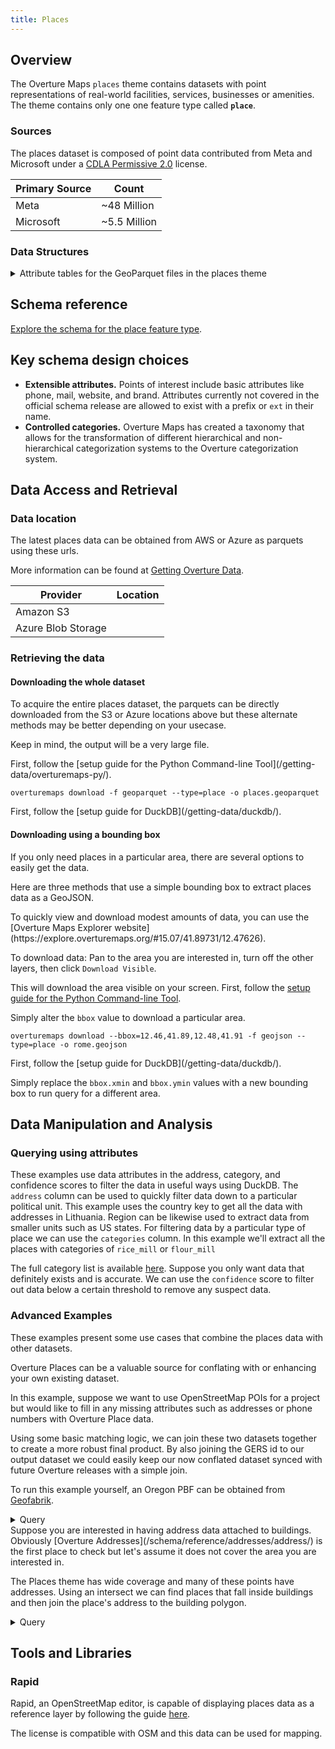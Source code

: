 ```yaml
---
title: Places
---
```



## Overview

The Overture Maps `places` theme contains datasets with point representations of real-world facilities, services, businesses or amenities. The theme contains only one one feature type called **`place`**.

### Sources

The places dataset is composed of point data contributed from Meta and Microsoft under a [CDLA Permissive 2.0](https://cdla.dev/permissive-2-0/) license.

| Primary Source |  Count |
| -------------------------- | --------------------- |
| Meta | ~48 Million |
| Microsoft | ~5.5 Million |

### Data Structures

<details>
    <summary>Attribute tables for the GeoParquet files in the places theme</summary>
<div>
<Tabs>
<TabItem value="places" label="places" default>
| column | type | description |
|---|---|---|
| id | VARCHAR | A feature ID. This may be an ID associated with the Global Entity Reference System (GERS) if—and-only-if the feature represents an entity that is part of GERS. |
| geometry | BLOB | The point representation of the Place's location. Place's geometry which MUST be a Point as defined by GeoJSON schema. |
| bbox | STRUCT | Area defined by two longitudes and two latitudes: latitude is a decimal number between -90.0 and 90.0; longitude is a decimal number between -180.0 and 180.0. |
| version | INTEGER | Version number of the feature, incremented in each Overture release where the geometry or attributes of this feature changed. |
| sources | STRUCT | The array of source information for the properties of a given feature, with each entry being a source object which lists the property in JSON Pointer notation and the dataset that specific value came from. All features must have a root level source which is the default source if a specific property's source is not specified. |
| names | STRUCT | Properties defining the names of a feature. |
| categories | STRUCT | The categories of the place. Complete list is available on GitHub: https://github.com/OvertureMaps/schema/blob/main/task-force-docs/places/overture_categories.csv |
| confidence | DOUBLE | The confidence of the existence of the place. It's a number between 0 and 1. 0 means that we're sure that the place doesn't exist (anymore). 1 means that we're sure that the place exists. If there's no value for the confidence, it means that we don't have any confidence information. |
| websites | VARCHAR[] | The websites of the place. |
| socials | VARCHAR[] | The social media URLs of the place. |
| emails | VARCHAR[] | The email addresses of the place. |
| phones | VARCHAR[] | The phone numbers of the place. |
| brand | STRUCT | The brand of the place. A location with multiple brands is modeled as multiple separate places, each with its own brand. |
| addresses | STRUCT | The addresses of the place. |
</TabItem>
</Tabs>
</div>
</details>

## Schema reference
[Explore the schema for the place feature type](/schema/reference/places/place).

## Key schema design choices

- **Extensible attributes.** Points of interest include basic attributes like phone, mail, website, and brand. Attributes currently not covered in the official schema release are allowed to exist with a prefix or `ext` in their name.
- **Controlled categories.** Overture Maps has created a taxonomy that allows for the transformation of different hierarchical and non-hierarchical categorization systems to the Overture categorization system.

## Data Access and Retrieval

### Data location

The latest places data can be obtained from AWS or Azure as parquets using these urls.

More information can be found at [Getting Overture Data](https://docs.overturemaps.org/getting-data/).

| Provider | Location |
| ------ | -------- |
| Amazon S3 | <QueryBuilder query="s3://overturemaps-us-west-2/release/__OVERTURE_RELEASE/theme=places/type=place/" language="text"></QueryBuilder>|
| Azure Blob Storage | <QueryBuilder query="https://overturemapswestus2.blob.core.windows.net/release/__OVERTURE_RELEASE/theme=places/type=place/" language="text"></QueryBuilder> |

### Retrieving the data

#### Downloading the whole dataset
To acquire the entire places dataset, the parquets can be directly downloaded from the S3 or Azure locations above but these alternate methods may be better depending on your usecase.

Keep in mind, the output will be a very large file.

<Tabs>
<TabItem value="Python Command-line Tool" label="Python Command-line Tool" default>
First, follow the [setup guide for the Python Command-line Tool](/getting-data/overturemaps-py/).

```
overturemaps download -f geoparquet --type=place -o places.geoparquet
``` 
</TabItem>
<TabItem value="DuckDB" label="DuckDB" default>
First, follow the [setup guide for DuckDB](/getting-data/duckdb/).

<QueryBuilder query={PlacesQuery}></QueryBuilder>
</TabItem>
</Tabs>

#### Downloading using a bounding box
If you only need places in a particular area, there are several options to easily get the data.

Here are three methods that use a simple bounding box to extract places data as a GeoJSON.

<Tabs>
<TabItem value="Overture Maps Explorer" label="Overture Maps Explorer" default>
To quickly view and download modest amounts of data, you can use the [Overture Maps Explorer website](https://explore.overturemaps.org/#15.07/41.89731/12.47626).

To download data: Pan to the area you are interested in, turn off the other layers, then click `Download Visible`.

This will download the area visible on your screen.
</TabItem>
<TabItem value="Python Command-line Tool" label="Python Command-line Tool" default>
First, follow the [setup guide for the Python Command-line Tool](/getting-data/overturemaps-py/).

Simply alter the `bbox` value to download a particular area.
```
overturemaps download --bbox=12.46,41.89,12.48,41.91 -f geojson --type=place -o rome.geojson
``` 
</TabItem>
<TabItem value="DuckDB" label="DuckDB" default>
First, follow the [setup guide for DuckDB](/getting-data/duckdb/).

Simply replace the `bbox.xmin` and `bbox.ymin` values with a new bounding box to run query for a different area.
<QueryBuilder query={RomeQuery}></QueryBuilder>
</TabItem>
</Tabs>

## Data Manipulation and Analysis

### Querying using attributes

These examples use data attributes in the address, category, and confidence scores to filter the data in useful ways using DuckDB.
<Tabs>
<TabItem value="Query by Address" label="Query by Address" default>
The `address` column can be used to quickly filter data down to a particular political unit. This example uses the country key to get all the data with addresses in Lithuania. Region can be likewise used to extract data from smaller units such as US states.
<QueryBuilder query={LithuaniaQuery}></QueryBuilder>
</TabItem>
<TabItem value="Query by Category" label="Query by Category" default>
For filtering data by a particular type of place we can use the `categories` column. In this example we'll extract all the places with categories of `rice_mill` or `flour_mill`

The full category list is available [here](https://github.com/OvertureMaps/schema/blob/main/task-force-docs/places/overture_categories.csv).
<QueryBuilder query={MillQuery}></QueryBuilder>
</TabItem>
<TabItem value="Query by Confidence Score" label="Query by Confidence Score" default>
Suppose you only want data that definitely exists and is accurate. We can use the `confidence` score to filter out data below a certain threshold to remove any suspect data.
<QueryBuilder query={ConfidenceQuery}></QueryBuilder>
</TabItem>
</Tabs>

### Advanced Examples

These examples present some use cases that combine the places data with other datasets.

<Tabs>
<TabItem value="Conflate with OpenStreetMap" label="Conflate with OpenStreetMap" default>
Overture Places can be a valuable source for conflating with or enhancing your own existing dataset. 

In this example, suppose we want to use OpenStreetMap POIs for a project but would like to fill in any missing attributes such as addresses or phone numbers with Overture Place data.

Using some basic matching logic, we can join these two datasets together to create a more robust final product. By also joining the GERS id to our output dataset we could easily keep our now conflated dataset synced with future Overture releases with a simple join.

To run this example yourself, an Oregon PBF can be obtained from [Geofabrik](https://download.geofabrik.de/north-america/us/oregon.html).
<details>
    <summary>Query</summary>
<div>
<QueryBuilder query={ConflateOSMQuery}></QueryBuilder>
</div>
</details>
</TabItem>
<TabItem value="Find Building Addresses" label="Find Building Addresses" default>
Suppose you are interested in having address data attached to buildings. Obviously [Overture Addresses](/schema/reference/addresses/address/) is the first place to check but let's assume it does not cover the area you are interested in.

The Places theme has wide coverage and many of these points have addresses. Using an intersect we can find places that fall inside buildings and then join the place's address to the building polygon.
<details>
    <summary>Query</summary>
<div>
<QueryBuilder query={PlacesInBuildingsQuery}></QueryBuilder>
</div>
</details>
</TabItem>
</Tabs>

## Tools and Libraries

### Rapid
Rapid, an OpenStreetMap editor, is capable of displaying places data as a reference layer by following the guide [here](/examples/rapid-id/).

The license is compatible with OSM and this data can be used for mapping.